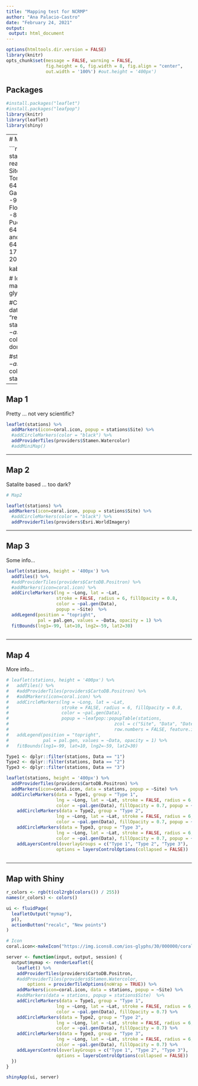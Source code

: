 ```yaml
---
title: "Mapping test for NCRMP"
author: "Ana Palacio-Castro"
date: "February 24, 2021"
output:
 output: html_document
---
```


```r
options(htmltools.dir.version = FALSE)
library(knitr)
opts_chunk$set(message = FALSE, warning = FALSE, 
               fig.height = 6, fig.width = 8, fig.align = "center", 
               out.width = '100%') #out.height = '400px')
```

## Packages

```r
#install.packages("leaflet")
#install.packages("leafpop")
library(knitr)
library(leaflet)
library(shiny)
```

---
# Map information

```r
# Add info from the sampling stations (this is fake)
stations <- read.csv(textConnection("
            Site,Lat,Long,Pop, Data, Dates
            Dry Tortugas, 24.628445, -82.870972, 645966,T1, 1985-2020
            Flower Garden Bank, 27.862091, -93.970166, 645966,T1, 1999-2003
            Florida reef track, 24.990346, -80.417367, 645966,T2, 1993-2020
            Puerto Rico, 18.9, -65.685938, 645966,T1, 1998-2021
            St. Tomas and St John, 18.347772, -64.917709, 645966,T3, 2000-2021
            St. Croix, 17.720957, -64.841211, 645966,T2, 2001-2021"))

kable(head(stations, format = "html"))


# Icon
coral.icon<-makeIcon("https://img.icons8.com/ios-glyphs/30/000000/coral.png")

#Change color depending on type of data?
  #pal <- colorFactor(c("navy", "red"), domain = c("Type1", "Type2"))
  stations$Data<-as.numeric(stations$Data)
  pal <- colorNumeric(palette = "YlOrRd", domain = stations$Data)
  
  #stations$Data<-as.factor(stations$Data)
  pal.gen <- colorFactor(palette = "Set1", domain = stations$Data)
```

---

## Map 1

Pretty ... not very scientific? 

```r

leaflet(stations) %>% 
  addMarkers(icon=coral.icon, popup = stations$Site) %>% 
  #addCircleMarkers(color = "black") %>% 
  addProviderTiles(providers$Stamen.Watercolor) 
  #addMiniMap()

```

---

## Map 2

Satalite based ... too dark?

```r
# Map2

leaflet(stations) %>% 
 addMarkers(icon=coral.icon, popup = stations$Site) %>% 
  #addCircleMarkers(color = "black") %>% 
  addProviderTiles(providers$Esri.WorldImagery)

```

---

## Map 3

Some info... 

```r
leaflet(stations, height = '400px') %>% 
  addTiles() %>%
  #addProviderTiles(providers$CartoDB.Positron) %>% 
  #addMarkers(icon=coral.icon) %>% 
  addCircleMarkers(lng = ~Long, lat = ~Lat, 
                   stroke = FALSE, radius = 6, fillOpacity = 0.8,
                   color = ~pal.gen(Data),
                   popup = ~Site)  %>%
  addLegend(position = "topright",
            pal = pal.gen, values = ~Data, opacity = 1) %>%
  fitBounds(lng1=-99, lat=10, lng2=-59, lat2=30)
  
```

---

## Map 4

More info... 

```r
# leaflet(stations, height = '400px') %>% 
#   addTiles() %>%
#   #addProviderTiles(providers$CartoDB.Positron) %>% 
#   #addMarkers(icon=coral.icon) %>% 
#   addCircleMarkers(lng = ~Long, lat = ~Lat, 
#                    stroke = FALSE, radius = 6, fillOpacity = 0.8,
#                    color = ~pal.gen(Data),
#                    popup = ~leafpop::popupTable(stations,
#                                        zcol = c("Site", "Data", "Dates"),
#                                        row.numbers = FALSE, feature.id = F))  %>%
#   addLegend(position = "topright",
#             pal = pal.gen, values = ~Data, opacity = 1) %>%
#   fitBounds(lng1=-99, lat=10, lng2=-59, lat2=30)

Type1 <- dplyr::filter(stations, Data == "1")
Type2 <- dplyr::filter(stations, Data == "2")
Type3 <- dplyr::filter(stations, Data == "3")

leaflet(stations, height = '400px') %>%
  addProviderTiles(providers$CartoDB.Positron) %>%
  addMarkers(icon=coral.icon, data = stations, popup = ~Site) %>% 
  addCircleMarkers(data = Type1, group = "Type 1",
                   lng = ~Long, lat = ~Lat, stroke = FALSE, radius = 6, 
                   color = ~pal.gen(Data), fillOpacity = 0.7, popup = ~Site) %>%
    addCircleMarkers(data = Type2, group = "Type 2",
                   lng = ~Long, lat = ~Lat, stroke = FALSE, radius = 6, 
                   color = ~pal.gen(Data), fillOpacity = 0.7, popup = ~Site) %>%
    addCircleMarkers(data = Type3, group = "Type 3",
                   lng = ~Long, lat = ~Lat, stroke = FALSE, radius = 6, 
                   color = ~pal.gen(Data), fillOpacity = 0.7, popup = ~Site) %>%
    addLayersControl(overlayGroups = c("Type 1", "Type 2", "Type 3"),
                   options = layersControlOptions(collapsed = FALSE))
  
```

---

## Map with Shiny

```r

r_colors <- rgb(t(col2rgb(colors()) / 255))
names(r_colors) <- colors()

ui <- fluidPage(
  leafletOutput("mymap"),
  p(),
  actionButton("recalc", "New points")
)

# Icon
coral.icon<-makeIcon("https://img.icons8.com/ios-glyphs/30/000000/coral.png")

server <- function(input, output, session) {
  output$mymap <- renderLeaflet({
    leaflet() %>%
    addProviderTiles(providers$CartoDB.Positron,
    #addProviderTiles(providers$Stamen.Watercolor,
        options = providerTileOptions(noWrap = TRUE)) %>%
    addMarkers(icon=coral.icon, data = stations, popup = ~Site) %>% 
    #addMarkers(data = stations, popup = stations$Site)  %>%
    addCircleMarkers(data = Type1, group = "Type 1",
                   lng = ~Long, lat = ~Lat, stroke = FALSE, radius = 6, 
                   color = ~pal.gen(Data), fillOpacity = 0.7) %>%
    addCircleMarkers(data = Type2, group = "Type 2",
                   lng = ~Long, lat = ~Lat, stroke = FALSE, radius = 6, 
                   color = ~pal.gen(Data), fillOpacity = 0.7) %>%
    addCircleMarkers(data = Type3, group = "Type 3",
                   lng = ~Long, lat = ~Lat, stroke = FALSE, radius = 6, 
                   color = ~pal.gen(Data), fillOpacity = 0.7) %>%
    addLayersControl(overlayGroups = c("Type 1", "Type 2", "Type 3"),
                   options = layersControlOptions(collapsed = FALSE))
  })
}

shinyApp(ui, server)
```
